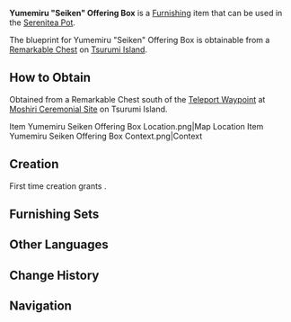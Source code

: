{{Furnishing Infobox
|id             = 373329
|image          = Item Yumemiru Seiken Offering Box.png
|category       = Landscape
|subcategory    = Ornament
|rarity         = 3
|adeptal_energy = 60
|load           = 35
|reduced_load   = 24
|description    = An Offering Box in [[Seirai Island]]. Although it is also made from the core of Yumemiru Wood, but unlike the Offering Box at the [[Grand Narukami Shrine]], it does not have a scarlet lacquer finish, but rather retains its original simple wood color.<br />Although Seirai Island is off the beaten track and no one knows what the donations accumulated in the Offering Box are used for, the most important thing for those who come to pray is to express their sincerity. [[Mora]], which was exchanged with the people's hard work, sweat, and time, is indeed the most tangible item in this regard. The cats seem to think so too.
|blueprint      = Remarkable Chest
}}
'''Yumemiru "Seiken" Offering Box''' is a [[Furnishing]] item that can be used in the [[Serenitea Pot]].

The blueprint for Yumemiru "Seiken" Offering Box is obtainable from a [[Remarkable Chest]] on [[Tsurumi Island]].

==How to Obtain==
Obtained from a Remarkable Chest south of the [[Teleport Waypoint]] at [[Moshiri Ceremonial Site]] on Tsurumi Island.
<gallery hideaddbutton="true" captionalign="center">
Item Yumemiru Seiken Offering Box Location.png|Map Location
Item Yumemiru Seiken Offering Box Context.png|Context
</gallery>

==Creation==
First time creation grants {{Item|Trust|24|x=60}}.
{{Recipe
|type = Creation
|time = 14h
|Yumemiru Wood = 8
}}

==Furnishing Sets==
{{Craft Usage}}

==Other Languages==
{{Other Languages
|default_hidden = 1
|en      = Yumemiru "Seiken" Offering Box
|zhs     = 梦见木「诚见」塞钱箱
|zhs_rm  = Mèngjiàn-mù "Chēng Jiàn" Sāi Qián Xiāng
|zht     = 夢見木「誠見」塞錢箱
|zht_rm  = Mèngjiàn-mù "Chēng Jiàn" Sāi Qián Xiāng
|ja      = 夢見の「誠見」賽銭箱
|ja_rm   = Yumemiru no "Seiken" Saisenbako{{Assumed}}
|ko      = 꿈의 나무 「진심」 봉납함
|ko_rm   = 
|es      = Baúl de ofrendas de madera onírica: Sinceridad
|fr      = Boîte à offrandes « Seiken » en bois de rêve
<!-- |fr_tl   = Offering Bow "Seiken" in Dream Wood -->|ru      = Ящик для подношений из юмэмиру «Сэйкэн»
|th      = กล่องโยนเหรียญขอพร "Seiken" ไม้ Yumemiru
|th_rm   = 
|vi      = Hòm Công Đức "Seiken" Gỗ Mơ Mộng
|de      = Spendenkästchen „Seiken“ aus Yumemiru-Holz
|id      = Kotak Amal "Seiken" dari Yumemiru
|pt      = Caixa de Oferendas "Seiken" de Madeira Yumemiru
}}

==Change History==
{{Change History|2.2}}

==Navigation==
{{Furnishing Navbox/Exterior|Landscape}}